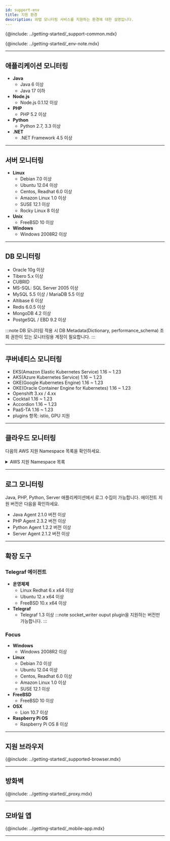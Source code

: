 ```yaml
---
id: support-env
title: 지원 환경
description: 와탭 모니터링 서비스를 지원하는 환경에 대한 설명입니다.
---
```


<!-- 공통 문구 -->
{@include: ../getting-started/_support-common.mdx}

{@include: ../getting-started/_env-note.mdx}

----

## 애플리케이션 모니터링

<!-- {@include: ../getting-started/_application-monitor-env.mdx} -->
* **Java**
  * Java 6 이상
  * Java 17 이하
* **Node.js**
  * Node.js 0.1.12 이상
* **PHP**
  * PHP 5.2 이상
* **Python**
  * Python 2.7, 3.3 이상
* **.NET**
  * .NET Framework 4.5 이상

----

## 서버 모니터링

<!-- {@include: ../getting-started/_server-monitor-env.mdx} -->
* **Linux**  
    * Debian 7.0 이상 
    * Ubuntu 12.04 이상
    * Centos, Readhat 6.0 이상
    * Amazon Linux 1.0 이상
    * SUSE 12.1 이상
    * Rocky Linux 8 이상
* **Unix**  
    * FreeBSD 10 이상
* **Windows**    
    * Windows 2008R2 이상 

----

## DB 모니터링

<!-- {@include: ../getting-started/_db-monitor-env.mdx} -->

* Oracle 10g 이상
* Tibero 5.x 이상
* CUBRID
* MS-SQL: SQL Server 2005 이상
* MySQL 5.5 이상 / MariaDB 5.5 이상
* Altibase 6 이상
* Redis 6.0.5 이상
* MongoDB 4.2 이상
* PostgeSQL / EBD 9.2 이상

:::note
DB 모니터링 적용 시 DB Metadata(Dictionary, performance_schema) 조회 권한이 있는 모니터링용 계정이 필요합니다.
:::

----

## 쿠버네티스 모니터링

<!-- {@include: ../getting-started/_k8-monitor-env.mdx} -->

* EKS(Amazon Elastic Kubernetes Service) 1.16 ~ 1.23
* AKS(Azure Kubernetes Service) 1.16 ~ 1.23
* GKE(Google Kubernetes Engine) 1.16 ~ 1.23
* OKE(Oracle Container Engine for Kubernetes) 1.16 ~ 1.23
* Openshift 3.xx / 4.xx
* Cocktail 1.16 ~ 1.23
* Accordion 1.16 ~ 1.23
* PaaS-TA 1.16 ~ 1.23
* plugins 항목: istio, GPU 지원

----

## 클라우드 모니터링

다음의 AWS 지원 Namespace 목록을 확인하세요. 

<details>
<summary>AWS 지원 Namespace 목록</summary>

* AWS ACMPrivateCA
* AWS AmazonMQ
* AWS ApplicationELB Monitoring
* AWS AppSync
* AWS Athena
* AWS AutoScaling
* AWS Elastic Beanstalk Health
* AWS Billing
* AWS Cassandra
* AWS Chatbot
* AWS Cloud Front
* AWS CloudHSM
* AWS CloudSearch
* AWS CodeBuild
* AWS CodeGuruProfiler
* AWS Cognito
* AWS Connect
* AWS ContainerInsights Monitoring
* AWS DataSync
* AWS DAX
* AWS DDoSProtection
* AWS DMS
* AWS DocDB
* AWS DX
* AWS Dynamo DB
* AWS Ebs Usage
* AWS EC2 Monitoring
* AWS EC2 Alert Config
* AWS EC2Spot
* AWS ECS
* AWS EFS
* AWS ElastiCache Usage
* AWS ElasticGPUs
* AWS ElasticInference
* AWS ElasticMapReduce
* AWS ElasticTranscoder
* AWS Classic ELB Monitoring
* AWS ES
* AWS Events
* AWS Firehose
* AWS FSx
* AWS GameLift
* AWS GatewayELB
* AWS Glue
* AWS GroundStation
* AWS Health
* AWS Inspector
* AWS IoT
* AWS IoTAnalytics
* AWS IoTSiteWise
* AWS IVS
* AWS Kafka
* AWS Kinesis
* AWS KinesisAnalytics
* AWS KinesisVideo
* AWS KMS
* AWS Lambda
* AWS Lex
* AWS Location
* AWS Logs
* AWS LookoutMetrics
* AWS MediaConnect
* AWS MediaConvert
* AWS MediaPackage
* AWS MediaStore
* AWS MediaTailor
* AWS ML
* AWS NATGateway
* AWS Neptune
* AWS NetworkELB
* AWS NetworkFirewall
* AWS OpsWorks
* AWS Polly
* AWS QLDB
* AWS RDS Monitoring
* AWS Redshift
* AWS Robomaker
* AWS Route53
* AWS S3
* AWS SageMaker
* AWS SDKMetrics
* AWS ServiceCatalog
* AWS SES
* AWS SNS
* AWS SQS
* AWS SQS Message
* AWS SSM-RunCommand
* AWS States
* AWS StorageGateway
* AWS SWF
* AWS Textract
* AWS ThingsGraph
* AWS Timestream
* AWS Transfer
* AWS TransitGateway
* AWS Translate
* AWS TrustedAdvisor
* AWS Api Usage
* AWS VPN Monitoring
* AWS WAF
* AWS WorkMail
* AWS WorkSpaces

</details>

----

## 로그 모니터링 

Java, PHP, Python, Server 애플리케이션에서 로그 수집이 가능합니다. 에이전트 지원 버전은 다음을 확인하세요.

* Java Agent 2.1.0 버전 이상
* PHP Agent 2.3.2 버전 이상
* Python Agent 1.2.2 버전 이상
* Server Agent 2.1.2 버전 이상  

----

## 확장 도구

### Telegraf 에이전트

* **운영체제**
    * Linux Redhat 6.x x64 이상
    * Ubuntu 12.x x64 이상
    * FreeBSD 10.x x64 이상
* **Telegraf**
    * Telegraf 1.3 이상 
    :::note
    socket_writer ouput plugin을 지원하는 버전만 가능합니다.
    :::

### Focus

* **Windows**
  * Windows 2008R2 이상
* **Linux**
  * Debian 7.0 이상
  * Ubuntu 12.04 이상
  * Centos, Readhat 6.0 이상
  * Amazon Linux 1.0 이상
  * SUSE 12.1 이상
* **FreeBSD**
  * FreeBSD 10 이상
* **OSX**
  * Lion 10.7 이상
* **Raspberry Pi OS**
  * Raspberry Pi OS 8 이상

----

## 지원 브라우저

{@include: ../getting-started/_supported-browser.mdx}

----
## 방화벽

{@include: ../getting-started/_proxy.mdx}  

----
## 모바일 앱

{@include: ../getting-started/_mobile-app.mdx}

----
